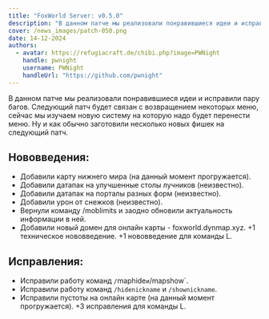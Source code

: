```yaml
---
title: "FoxWorld Server: v0.5.0"
description: "В данном патче мы реализовали понравившиеся идеи и исправили пару багов."
cover: /news_images/patch-050.png
date: 14-12-2024
authors:
  - avatar: https://refugiacraft.de/chibi.php?image=PWNight
    handle: pwnight
    username: PWNight
    handleUrl: "https://github.com/pwnight"
---
```

В данном патче мы реализовали понравившиеся идеи и исправили пару багов.
Следующий патч будет связан с возвращением некоторых меню, сейчас мы изучаем новую систему на которую надо будет перенести меню. Ну и как обычно заготовили несколько новых фишек на следующий патч.
## Нововведения:
* Добавили карту нижнего мира (на данный момент прогружается).
* Добавили датапак на улучшенные столы лучников (⁠неизвестно).
* Добавили датапак на порталы разных форм (⁠неизвестно).
* Добавили урон от снежков (⁠неизвестно).
* Вернули команду /moblimits и заодно обновили актуальность информации в ней.
* Добавили новый домен для онлайн карты - foxworld.dynmap.xyz.
+1 техническое нововведение.
+1 нововведение для команды L.
## Исправления:
* Исправили работу команд `/`maphide` и `/mapshow`.
* Исправили работу команд `/hidenickname` и `/shownickname`.
* Исправили пустоты на онлайн карте (на данный момент прогружается).
+3 исправления для команды L.